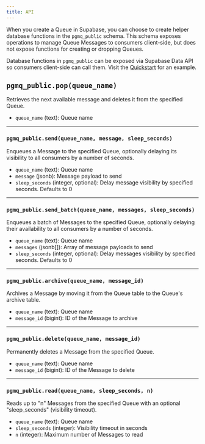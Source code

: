 ```yaml
---
title: API
---
```


When you create a Queue in Supabase, you can choose to create helper database functions in the `pgmq_public` schema. This schema exposes operations to manage Queue Messages to consumers client-side, but does not expose functions for creating or dropping Queues.

Database functions in `pgmq_public` can be exposed via Supabase Data API so consumers client-side can call them. Visit the [Quickstart](/docs/guides/queues/quickstart) for an example.

## `pgmq_public.pop(queue_name)`

Retrieves the next available message and deletes it from the specified Queue.

- `queue_name` (text): Queue name

---

### `pgmq_public.send(queue_name, message, sleep_seconds)`

Enqueues a Message to the specified Queue, optionally delaying its visibility to all consumers by a number of seconds.

- `queue_name` (text): Queue name
- `message` (jsonb): Message payload to send
- `sleep_seconds` (integer, optional): Delay message visibility by specified seconds. Defaults to 0

---

### `pgmq_public.send_batch(queue_name, messages, sleep_seconds)`

Enqueues a batch of Messages to the specified Queue, optionally delaying their availability to all consumers by a number of seconds.

- `queue_name` (text): Queue name
- `messages` (jsonb[]): Array of message payloads to send
- `sleep_seconds` (integer, optional): Delay messages visibility by specified seconds. Defaults to 0

---

### `pgmq_public.archive(queue_name, message_id)`

Archives a Message by moving it from the Queue table to the Queue's archive table.

- `queue_name` (text): Queue name
- `message_id` (bigint): ID of the Message to archive

---

### `pgmq_public.delete(queue_name, message_id)`

Permanently deletes a Message from the specified Queue.

- `queue_name` (text): Queue name
- `message_id` (bigint): ID of the Message to delete

---

### `pgmq_public.read(queue_name, sleep_seconds, n)`

Reads up to "n" Messages from the specified Queue with an optional "sleep_seconds" (visibility timeout).

- `queue_name` (text): Queue name
- `sleep_seconds` (integer): Visibility timeout in seconds
- `n` (integer): Maximum number of Messages to read

